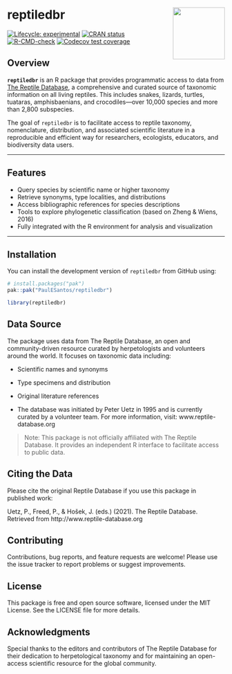 # reptiledbr <img src="man/figures/logo.png" align="right" width="120"/>

<!-- badges: start -->
[![Lifecycle: experimental](https://img.shields.io/badge/lifecycle-experimental-orange.svg)](https://lifecycle.r-lib.org/articles/stages.html#experimental)
[![CRAN status](https://www.r-pkg.org/badges/version/reptiledbr)](https://CRAN.R-project.org/package=reptiledbr)
[![R-CMD-check](https://github.com/PaulESantos/reptiledbr/actions/workflows/R-CMD-check.yaml/badge.svg)](https://github.com/PaulESantos/reptiledbr/actions/workflows/R-CMD-check.yaml)
[![Codecov test coverage](https://codecov.io/gh/PaulESantos/reptiledbr/graph/badge.svg)](https://app.codecov.io/gh/PaulESantos/reptiledbr)
<!-- badges: end -->

## Overview

**`reptiledbr`** is an R package that provides programmatic access to data from [The Reptile Database](http://www.reptile-database.org), a comprehensive and curated source of taxonomic information on all living reptiles. This includes snakes, lizards, turtles, tuataras, amphisbaenians, and crocodiles—over 10,000 species and more than 2,800 subspecies.

The goal of `reptiledbr` is to facilitate access to reptile taxonomy, nomenclature, distribution, and associated scientific literature in a reproducible and efficient way for researchers, ecologists, educators, and biodiversity data users.

---

## Features

- Query species by scientific name or higher taxonomy
- Retrieve synonyms, type localities, and distributions
- Access bibliographic references for species descriptions
- Tools to explore phylogenetic classification (based on Zheng & Wiens, 2016)
- Fully integrated with the R environment for analysis and visualization

---

## Installation

You can install the development version of `reptiledbr` from GitHub using:

```r
# install.packages("pak")
pak::pak("PaulESantos/reptiledbr")
```
```r
library(reptiledbr)
```


## Data Source

The package uses data from The Reptile Database, an open and community-driven resource curated by herpetologists and volunteers around the world. It focuses on taxonomic data including:

- Scientific names and synonyms

- Type specimens and distribution

- Original literature references

- The database was initiated by Peter Uetz in 1995 and is currently curated by a volunteer team. For more information, visit: www.reptile-database.org

> Note: This package is not officially affiliated with The Reptile Database. It provides an independent R interface to facilitate access to public data.

## Citing the Data

Please cite the original Reptile Database if you use this package in published work:

Uetz, P., Freed, P., & Hošek, J. (eds.) (2021). The Reptile Database. Retrieved from http://www.reptile-database.org

## Contributing

Contributions, bug reports, and feature requests are welcome! Please use the issue tracker to report problems or suggest improvements.

## License

This package is free and open source software, licensed under the MIT License. See the LICENSE file for more details.

## Acknowledgments

Special thanks to the editors and contributors of The Reptile Database for their dedication to herpetological taxonomy and for maintaining an open-access scientific resource for the global community.



